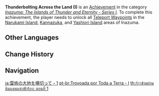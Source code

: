 {{Achievement Infobox
|title        = 
|id           = 80075
|order id     = 0075
|category     = Inazuma: The Islands of Thunder and Eternity - Series I
|description  = Unlock all [[Teleport Waypoints]] in the [[Narukami Island]], [[Kannazuka]], and [[Yashiori Island]] areas of [[Inazuma]].
|requirements = 
|primogems    = 5
|tracking     = 
|topic        = Teleport Waypoints
}}
'''Thunderbolting Across the Land (I)''' is an [[Achievement]] in the category ''[[Inazuma: The Islands of Thunder and Eternity - Series I]]''. To complete this achievement, the player needs to unlock all [[Teleport Waypoints]] in the [[Narukami Island]], [[Kannazuka]], and [[Yashiori Island]] areas of Inazuma.
<!--
==Trivia==

==Video Guides==
{{EVT
|video1   = 
|caption1 = 
}}
-->
==Other Languages==
{{Other Languages
|en      = Thunderbolting Across the Land (I)
|zhs     = 跨越雷鸣的大地・其一
|zhs_rm  = Kuàyuè Léimíng de Dàdì ・ Qí Yī
|zht     = 跨越雷鳴的大地・其一
|zht_rm  = Kuàyuè Léimíng de Dàdì ・ Qí Yī
|zh_tl   = Crossing the Thundering Land ・ Part One
|ja      = 雷鳴の大地を横切って・1
|ja_rm   = Raimei no Daichi wo Yokogitte - Ichi
|ja_tl   = Traversing Through the Land of Thunder - One
|ko      = 뇌명이 가로지르는 땅・첫 번째
|ko_rm   = Noemyeong-i Garojireuneun Ttang - Cheot Beonjjae
|ko_tl   = Thunder Crossing Land - First
|es      = La tierra más allá del trueno (I)
|es_tl   = The Land Beyond the Thunder (I)
|fr      = Monde de tonnerre (1)
|fr_tl   = World of Thunder (1)
|ru      = Гром, пронёсшийся по земле I
|ru_tl   = Thunder Rushing Through the Land I
|th      = ก้าวข้ามผ่านดินแดนแห่งฟ้าร้อง: ตอนที่ 1
|th_rm   = 
|th_tl   = 
|vi      = Đại Lục Vượt Sấm I
|vi_tl   = 
|de      = Über die donnernde Erde I
|de_tl   = Across the Thundering Earth I
|id      = Petir Melintasi Bumi (I)
|id_tl   = Lightning Crosses Earth (I)
|pt      = Trovoada por Toda a Terra - I
|pt_tl   = 
|tr      = Esip Gürleyen Topraklar (I)
|tr_tl   = 
|it      = Veloce come un fulmine (I)
|it_tl   = 
}}

==Change History==
{{Change History|2.0}}
<!--
==References==
{{Reflist}}
-->
==Navigation==
{{Achievement Navbox|Inazuma: The Islands of Thunder and Eternity - Series I}}

[[ja:雷嗚の大地を横切って・1]]
[[pt-br:Trovoada por Toda a Terra - I]]
[[th:ก้าวข้ามผ่านดินแดนแห่งฟ้าร้อง: ตอนที่ 1]]